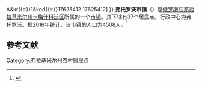 {{Infobox Settlement
| official_name = 弗托罗沃市镇
| native_name = Муниципальное образование Второвское
| settlement_type = [[市镇|市镇]]
| subdivision_type = [[国家|国家]]
| subdivision_type1 = [[州_(俄罗斯)|州]]
| subdivision_type2 = [[区_(苏联)|区]]
| subdivision_name = {{RUS}}
| subdivision_name1 = [[弗拉基米尔州|弗拉基米尔州]]
| subdivision_name2 = [[卡梅什科沃区|卡梅什科沃区]]
| seat_type = 行政中心
| seat = 弗托罗沃
| population_as_of=2016
| population_footnotes = <ref name=stat />
| population_total = 4508
| coordinates_display = inline,title
| latd = 56 | latm = 16 | lats = 07 | latNS = N
| longd = 40 | longm = 47 | longs = 40 | longEW = E
| timezone = [[莫斯科时间|MSK]]
| utc_offset = +3
| blank_name = [[俄罗斯市政土地区划代码|OKTMO编码]]
| blank_info = [http://classif.spb.ru/classificators/view/tma.php?st{{=}}A&kr{{=}}1&kod{{=}}17625412 17625412]
}}
'''弗托罗沃市镇'''（{{lang-ru|Муниципальное образование Второвское}}）是[[俄罗斯联邦|俄罗斯联邦]][[弗拉基米尔州|弗拉基米尔州]][[卡梅什科沃区|卡梅什科沃区]]所属的一个[[市镇|市镇]]。其下辖有37个居民点，行政中心为弗托罗沃。据2016年统计，该市镇的人口为4508人。<ref name=stat>{{cite web | url = http://www.gks.ru/free_doc/doc_2016/bul_dr/mun_obr2016.rar | title = Численность населения Российской Федерации по муниципальным образованиям на 1 января 2016 года | language = ru | access-date = 2016-12-18 | archive-date = 2019-05-13 | archive-url = https://web.archive.org/web/20190513150350/http://www.gks.ru/free_doc/doc_2016/bul_dr/mun_obr2016.rar | dead-url = no }}</ref>

== 参考文献 ==
{{reflist}}

{{Russia-stub}}

[[Category:弗拉基米尔州农村居民点|Category:弗拉基米尔州农村居民点]]